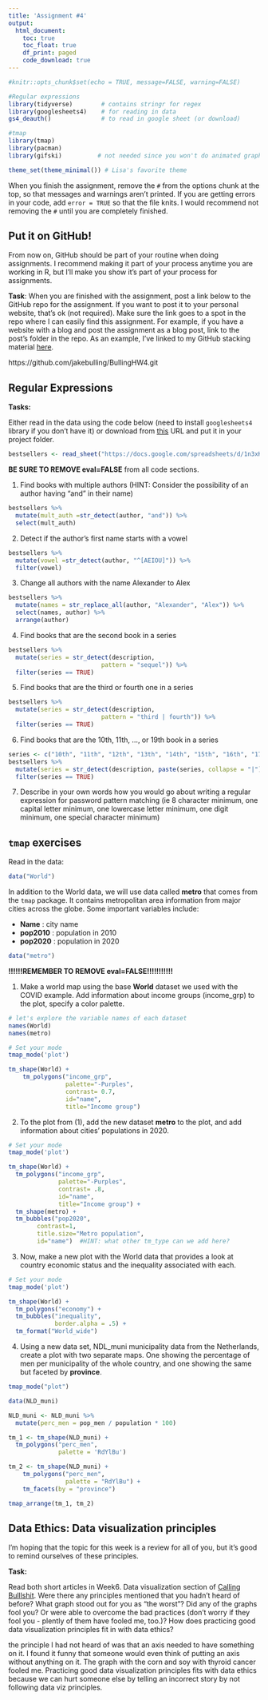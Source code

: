 ```yaml
---
title: 'Assignment #4'
output: 
  html_document:
    toc: true
    toc_float: true
    df_print: paged
    code_download: true
---
```


```r
#knitr::opts_chunk$set(echo = TRUE, message=FALSE, warning=FALSE)
```

```r
#Regular expressions
library(tidyverse)        # contains stringr for regex
library(googlesheets4)    # for reading in data
gs4_deauth()              # to read in google sheet (or download)

#tmap
library(tmap)
library(pacman)
library(gifski)          # not needed since you won't do animated graphs

theme_set(theme_minimal()) # Lisa's favorite theme
```

When you finish the assignment, remove the `#` from the options chunk at the top, so that messages and warnings aren't printed. If you are getting errors in your code, add `error = TRUE` so that the file knits. I would recommend not removing the `#` until you are completely finished.

## Put it on GitHub!        

From now on, GitHub should be part of your routine when doing assignments. I recommend making it part of your process anytime you are working in R, but I'll make you show it's part of your process for assignments.

**Task**: When you are finished with the assignment, post a link below to the GitHub repo for the assignment. If you want to post it to your personal website, that's ok (not required). Make sure the link goes to a spot in the repo where I can easily find this assignment. For example, if you have a website with a blog and post the assignment as a blog post, link to the post's folder in the repo. As an example, I've linked to my GitHub stacking material [here](https://github.com/llendway/ads_website/tree/master/_posts/2021-03-22-stacking).


https://github.com/jakebulling/BullingHW4.git

## Regular Expressions

**Tasks:**

Either read in the data using the code below (need to install `googlesheets4` library if you don't have it) or download from [this](
https://drive.google.com/file/d/12oqEt11miNGL_MtIcU75jx84pz6VEq_w/view?usp=sharing) URL and put it in your project folder.

```r
bestsellers <- read_sheet("https://docs.google.com/spreadsheets/d/1n3xKHK4-t5S73LgxOJVJWT5fMYjLj7kqmYl1LHkpk80/edit?usp=sharing")
```

**BE SURE TO REMOVE eval=FALSE** from all code sections.

1. Find books with multiple authors (HINT: Consider the possibility of an author having “and” in their name)

```r
bestsellers %>% 
  mutate(mult_auth =str_detect(author, "and")) %>% 
  select(mult_auth)
```

2. Detect if the author’s first name starts with a vowel

```r
bestsellers %>% 
  mutate(vowel =str_detect(author, "^[AEIOU]")) %>% 
  filter(vowel)
```

3. Change all authors with the name Alexander to Alex

```r
bestsellers %>% 
  mutate(names = str_replace_all(author, "Alexander", "Alex")) %>%
  select(names, author) %>%
  arrange(author)
```

4. Find books that are the second book in a series

```r
bestsellers %>%
  mutate(series = str_detect(description, 
                          pattern = "sequel")) %>%
  filter(series == TRUE)
```

5. Find books that are the third or fourth one in a series

```r
bestsellers %>%
  mutate(series = str_detect(description, 
                          pattern = "third | fourth")) %>%
  filter(series == TRUE)
```

6. Find books that are the 10th, 11th, ..., or 19th book in a series

```r
series <- c("10th", "11th", "12th", "13th", "14th", "15th", "16th", "17th", "18th", "19th")
bestsellers %>%
  mutate(series = str_detect(description, paste(series, collapse = "|"))) %>%
  filter(series == TRUE)
```

7. Describe in your own words how you would go about writing a regular expression for password pattern matching (ie 8 character minimum, one capital letter minimum, one lowercase letter minimum, one digit minimum, one special character minimum)


## `tmap` exercises

Read in the data:

```r
data("World")
```


In addition to the World data, we will use data called **metro** that comes from the `tmap` package. It contains metropolitan area information from major cities across the globe. Some important variables include:

* **Name** : city name
* **pop2010** : population in 2010
* **pop2020** : population in 2020


```r
data("metro")
```


**!!!!!!REMEMBER TO REMOVE eval=FALSE!!!!!!!!!!!**

1. Make a world map using the base **World** dataset we used with the COVID example. Add information about income groups (income_grp) to the plot, specify a color palette.


```r
# let's explore the variable names of each dataset
names(World)
names(metro)
```


```r
# Set your mode
tmap_mode('plot')

tm_shape(World) +
    tm_polygons("income_grp", 
                palette="-Purples", 
                contrast= 0.7, 
                id="name", 
                title="Income group")
```





2. To the plot from (1), add the new dataset **metro** to the plot, and add information about cities' populations in 2020.

```r
# Set your mode
tmap_mode('plot')

tm_shape(World) +
  tm_polygons("income_grp", 
              palette="-Purples", 
              contrast= .8, 
              id="name", 
              title="Income group") +
  tm_shape(metro) +
  tm_bubbles("pop2020", 
        contrast=1, 
        title.size="Metro population", 
        id="name")  #HINT: what other tm_type can we add here?
```





3. Now, make a new plot with the World data that provides a look at country economic status and the inequality associated with each. 

```r
# Set your mode
tmap_mode('plot')

tm_shape(World) +
  tm_polygons("economy") +
  tm_bubbles("inequality", 
             border.alpha = .5) +
  tm_format("World_wide") 
```




4. Using a new data set, NDL_muni municipality data from the Netherlands, create a plot with two separate maps.  One showing the percentage of men per municipality of the whole country, and one showing the same but faceted by **province**.


```r
tmap_mode("plot")

data(NLD_muni)

NLD_muni <- NLD_muni %>% 
  mutate(perc_men = pop_men / population * 100)

tm_1 <- tm_shape(NLD_muni) + 
  tm_polygons("perc_men", 
              palette = 'RdYlBu')

tm_2 <- tm_shape(NLD_muni) +
    tm_polygons("perc_men", 
                palette = "RdYlBu") +
    tm_facets(by = "province")

tmap_arrange(tm_1, tm_2)
```


## Data Ethics: Data visualization principles

I'm hoping that the topic for this week is a review for all of you, but it's good to remind ourselves of these principles.  

**Task:**

Read both short articles in Week6. Data visualization section of [Calling Bulllshit](https://www.callingbullshit.org/syllabus.html#Visual). Were there any principles mentioned that you hadn't heard of before? What graph stood out for you as "the worst"? Did any of the graphs fool you? Or were able to overcome the bad practices (don't worry if they fool you - plently of them have fooled me, too.)? How does practicing good data visualization principles fit in with data ethics?


the principle I had not heard of was that an axis needed to have something on it. I found it funny that someone would even think of putting an axis without anything on it. The graph with the corn and soy with thyroid cancer fooled me. Practicing good data visualization principles fits with data ethics because we can hurt someone else by telling an incorrect story by not following data viz principles. 
